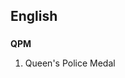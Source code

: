 ==English==

==={{initialism-old|en}}===
'''QPM'''

# {{context|British|lang=en}} Queen's Police Medal